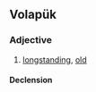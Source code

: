 ==Volapük==

===Adjective===
{{infl|vo|adjective}}

# [[longstanding]], [[old]]

====Declension====
{{vo-decl-adj}}